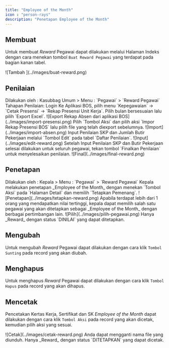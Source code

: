 ```yaml
---
title: "Employee of the Month"
icon : "person-rays"
description: "Penetapan Employee of the Month"
---
```



## Membuat
Untuk membuat _Reward_ Pegawai dapat dilakukan melalui Halaman Indeks dengan cara menekan tombol `Buat Reward Pegawai` yang terdapat pada bagian kanan tabel.

<Frame caption="Tampilan Menambahkan Reward Pegawai">
    ![Tambah ](../images/buat-reward.png)
</Frame>

## Penilaian
<Note>
    Dilakukan oleh : Kasubbag Umum
    > Menu : `Pegawai` > `Reward Pegawai`   
</Note>
Tahapan Penilaian:
<Steps>
    <Step title="Import Rekap Presensi">
        Login Ke Aplikasi BOS, pilih menu `Kepegawaian` -> `Cetak Presensi` -> `Rekap Presensi Unit Kerja`. Pilih bulan bersesuaian lalu pilih `Export Excel`.
        <Frame caption = "Export Rekap Absen dari aplikasi BOS">
            ![Export Rekap Absen dari aplikasi BOS](../images/import-presensi.png)
        </Frame>
        Pilih `Tombol Aksi` dan pilih aksi `Impor Rekap Presensi BOS` lalu pilih file yang telah diexport sebelumnya.
        <Frame caption = "Import Rekap Absen dari aplikasi BOS">
            ![Import](../images/import-absen.png)
        </Frame>
    </Step>
    <Step title="Input Penilaian SKP dan Jumlah Butir Pekerjaan">
        Input Penilaian SKP dan Jumlah Butir Pekerjaan melalui `Tombol Edit` pada tabel `Daftar Penilaian`.
         <Frame caption = "Import Rekap Absen dari aplikasi BOS">
            ![Input](../images/edit-reward.png)
        </Frame>
    </Step>
    <Step title="Finalisasi Penilaian">
       Setelah Input Penilaian SKP dan Butir Pekerjaan selesai dilakukan untuk seluruh pegawai, tekan tombol `Finalkan Penilaian` untuk menyelesaikan penilaian.
         <Frame caption = "Finalisasi Penilaian">
            ![Final](../images/final-reward.png)
        </Frame>
    </Step>
</Steps>

## Penetapan
<Note>
    Dilakukan oleh : Kepala
    > Menu : `Pegawai` > `Reward Pegawai`   
</Note>
Kepala melakukan penetapan _Employee of the Month_ dengan menekan `Tombol Aksi` pada `Halaman Detail` dan memilih `Tetapkan Pemenang`.
         <Frame caption = "Penetapan Pemenang">
            ![Penetapan](../images/tetapkan-reward.png)
        </Frame>
Apabila terdapat lebih dari 1 orang yang mendapatkan nilai tertinggi, kepala dapat memilih salah satu pegawai yang akan ditetapkan sebagai _Employee of the Month_ dengan berbagai pertimbangan lain.
         <Frame caption = "Memilih Pemenang">
            ![Pilih](../images/pilih-pegawai.png)
        </Frame>
<Warning>
    Hanya _Reward_ dengan status `DINILAI` yang dapat ditetapkan.
</Warning>


## Mengubah

Untuk mengubah _Reward_ Pegawai dapat dilakukan dengan cara klik `Tombol Sunting` pada record yang akan diubah.

## Menghapus

Untuk menghapus _Reward_ Pegawai dapat dilakukan dengan cara klik `Tombol Hapus` pada record yang akan dihapus.

## Mencetak
Pencetakan Kertas Kerja, Sertifikat dan SK _Employee of the Month_ dapat dilakukan dengan cara klik `Tombol Aksi` pada record yang akan dicetak, kemudian pilih aksi yang sesuai.

<Frame caption="Tampilan Cetak">
    ![Cetak](../images/cetak-reward.png)
</Frame>

<Tip>
    Anda dapat mengganti nama file yang diunduh.
</Tip>
<Warning>
    Hanya _Reward_ dengan status `DITETAPKAN` yang dapat dicetak.
</Warning>
